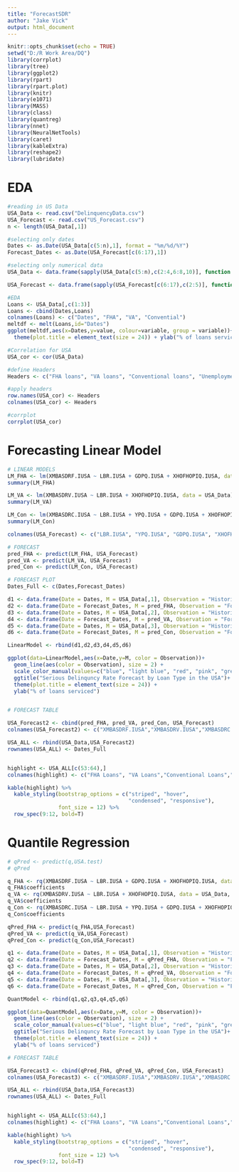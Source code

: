 ```yaml
---
title: "ForecastSDR"
author: "Jake Vick"
output: html_document
---
```

  
```r
knitr::opts_chunk$set(echo = TRUE)
setwd("D:/R Work Area/DQ")
library(corrplot)
library(tree)
library(ggplot2)
library(rpart)
library(rpart.plot)
library(knitr)
library(e1071)
library(MASS)
library(class)
library(quantreg)
library(nnet)
library(NeuralNetTools)
library(caret)
library(kableExtra)
library(reshape2)
library(lubridate)
```

# EDA

```r
#reading in US Data
USA_Data <- read.csv("DelinquencyData.csv")
USA_Forecast <- read.csv("US_Forecast.csv")
n <- length(USA_Data[,1])

#selecting only dates
Dates <- as.Date(USA_Data[c(5:n),1], format = "%m/%d/%Y")
Forecast_Dates <- as.Date(USA_Forecast[c(6:17),1])

#selecting only numerical data
USA_Data <- data.frame(sapply(USA_Data[c(5:n),c(2:4,6:8,10)], function(x) as.numeric(as.character(x))))

USA_Forecast <- data.frame(sapply(USA_Forecast[c(6:17),c(2:5)], function(x) as.numeric(as.character(x))))

#EDA
Loans <- USA_Data[,c(1:3)]
Loans <- cbind(Dates,Loans)
colnames(Loans) <- c("Dates", "FHA", "VA", "Convential")
meltdf <- melt(Loans,id="Dates")
ggplot(meltdf,aes(x=Dates,y=value, colour=variable, group = variable))+geom_line(size=2)+labs(colour = "Loan Types") +  ggtitle("Serious Delinquncy Rate by Loan Type in the USA")+
  theme(plot.title = element_text(size = 24)) + ylab("% of loans serviced")+   scale_color_manual(values=c("blue", "red", "green"))

#Correlation for USA
USA_cor <- cor(USA_Data)

#define Headers
Headers <- c("FHA loans", "VA loans", "Conventional loans", "Unemployment Rate", "Total Personal Income", "Gross Domestic Product ", "Single-Family Home")

#apply headers
row.names(USA_cor) <- Headers
colnames(USA_cor) <- Headers

#corrplot
corrplot(USA_cor)
```

# Forecasting Linear Model

```r
# LINEAR MODELS
LM_FHA <- lm(XMBASDRF.IUSA ~ LBR.IUSA + GDPQ.IUSA + XHOFHOPIQ.IUSA, data = USA_Data)
summary(LM_FHA)

LM_VA <- lm(XMBASDRV.IUSA ~ LBR.IUSA + XHOFHOPIQ.IUSA, data = USA_Data)
summary(LM_VA)

LM_Con <- lm(XMBASDRC.IUSA ~ LBR.IUSA + YPQ.IUSA + GDPQ.IUSA + XHOFHOPIQ.IUSA, data = USA_Data)
summary(LM_Con)

colnames(USA_Forecast) <- c("LBR.IUSA", "YPQ.IUSA", "GDPQ.IUSA", "XHOFHOPIQ.IUSA")

# FORECAST 
pred_FHA <- predict(LM_FHA, USA_Forecast)
pred_VA <- predict(LM_VA, USA_Forecast)
pred_Con <- predict(LM_Con, USA_Forecast)

# FORECAST PLOT
Dates_Full <- c(Dates,Forecast_Dates)

d1 <- data.frame(Date = Dates, M = USA_Data[,1], Observation = "Historical_FHA")
d2 <- data.frame(Date = Forecast_Dates, M = pred_FHA, Observation = "Forecast_FHA")
d3 <- data.frame(Date = Dates, M = USA_Data[,2], Observation = "Historical_VA")
d4 <- data.frame(Date = Forecast_Dates, M = pred_VA, Observation = "Forecast_VA")
d5 <- data.frame(Date = Dates, M = USA_Data[,3], Observation = "Historical_Con")
d6 <- data.frame(Date = Forecast_Dates, M = pred_Con, Observation = "Forecast_Con")

LinearModel <- rbind(d1,d2,d3,d4,d5,d6)

ggplot(data=LinearModel,aes(x=Date,y=M, color = Observation))+
  geom_line(aes(color = Observation), size = 2) +
  scale_color_manual(values=c("blue", "light blue", "red", "pink", "green", "light green")) +
  ggtitle("Serious Delinquncy Rate Forecast by Loan Type in the USA")+
  theme(plot.title = element_text(size = 24)) +
  ylab("% of loans serviced")


# FORECAST TABLE

USA_Forecast2 <- cbind(pred_FHA, pred_VA, pred_Con, USA_Forecast)
colnames(USA_Forecast2) <- c("XMBASDRF.IUSA","XMBASDRV.IUSA","XMBASDRC.IUSA","LBR.IUSA", "YPQ.IUSA", "GDPQ.IUSA", "XHOFHOPIQ.IUSA")

USA_ALL <- rbind(USA_Data,USA_Forecast2)
rownames(USA_ALL) <- Dates_Full


highlight <- USA_ALL[c(53:64),]
colnames(highlight) <- c("FHA Loans", "VA Loans","Conventional Loans","Unemployment Rate", "Total Personal Income (Mil. USD)","GDP (Mil. USD)","House Price Index")

kable(highlight) %>%
  kable_styling(bootstrap_options = c("striped", "hover",
                                      "condensed", "responsive"),
                font_size = 12) %>%
  row_spec(9:12, bold=T)

```

# Quantile Regression

```r

# qPred <- predict(q,USA.test)
# qPred

q_FHA <- rq(XMBASDRF.IUSA ~ LBR.IUSA + GDPQ.IUSA + XHOFHOPIQ.IUSA, data = USA_Data, tau = 0.5)
q_FHA$coefficients
q_VA <- rq(XMBASDRV.IUSA ~ LBR.IUSA + XHOFHOPIQ.IUSA, data = USA_Data, tau = 0.5)
q_VA$coefficients
q_Con <- rq(XMBASDRC.IUSA ~ LBR.IUSA + YPQ.IUSA + GDPQ.IUSA + XHOFHOPIQ.IUSA, data = USA_Data, tau = 0.5)
q_Con$coefficients

qPred_FHA <- predict(q_FHA,USA_Forecast)
qPred_VA <- predict(q_VA,USA_Forecast)
qPred_Con <- predict(q_Con,USA_Forecast)

q1 <- data.frame(Date = Dates, M = USA_Data[,1], Observation = "Historical_FHA")
q2 <- data.frame(Date = Forecast_Dates, M = qPred_FHA, Observation = "Forecast_FHA")
q3 <- data.frame(Date = Dates, M = USA_Data[,2], Observation = "Historical_VA")
q4 <- data.frame(Date = Forecast_Dates, M = qPred_VA, Observation = "Forecast_VA")
q5 <- data.frame(Date = Dates, M = USA_Data[,3], Observation = "Historical_Con")
q6 <- data.frame(Date = Forecast_Dates, M = qPred_Con, Observation = "Forecast_Con")

QuantModel <- rbind(q1,q2,q3,q4,q5,q6)

ggplot(data=QuantModel,aes(x=Date,y=M, color = Observation))+
  geom_line(aes(color = Observation), size = 2) +
  scale_color_manual(values=c("blue", "light blue", "red", "pink", "green", "light green")) +
  ggtitle("Serious Delinquncy Rate Forecast by Loan Type in the USA")+
  theme(plot.title = element_text(size = 24)) +
  ylab("% of loans serviced")

# FORECAST TABLE

USA_Forecast3 <- cbind(qPred_FHA, qPred_VA, qPred_Con, USA_Forecast)
colnames(USA_Forecast3) <- c("XMBASDRF.IUSA","XMBASDRV.IUSA","XMBASDRC.IUSA","LBR.IUSA", "YPQ.IUSA", "GDPQ.IUSA", "XHOFHOPIQ.IUSA")

USA_ALL <- rbind(USA_Data,USA_Forecast3)
rownames(USA_ALL) <- Dates_Full


highlight <- USA_ALL[c(53:64),]
colnames(highlight) <- c("FHA Loans", "VA Loans","Conventional Loans","Unemployment Rate", "Total Personal Income (Mil. USD)","GDP (Mil. USD)","House Price Index")

kable(highlight) %>%
  kable_styling(bootstrap_options = c("striped", "hover",
                                      "condensed", "responsive"),
                font_size = 12) %>%
  row_spec(9:12, bold=T)
```
